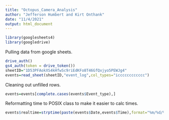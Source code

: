 ```yaml
---
title: "Octopus_Camera_Analysis"
author: "Jefferson Humbert and Kirt Onthank"
date: "11/4/2021"
output: html_document
---
```


```r
library(googlesheets4)
library(googledrive)
```


Pulling data from google sheets.
```r
drive_auth()
gs4_auth(token = drive_token())
sheetID="1D53PFAokXS4kHfwSc9riEdKFo8T46GfQxjyo5PEWJg4"
events=read_sheet(sheetID,"event_log",col_types="icccccccccccc")
```

Cleaning out unfilled rows.
```r
events=events[complete.cases(events$Event_type),]
```

Reformatting time to POSIX class to make it easier to calc times.
```r
events$realtime=strptime(paste(events$Date,events$Time),format="%m/%d/%Y %H:%M:%S")
```

